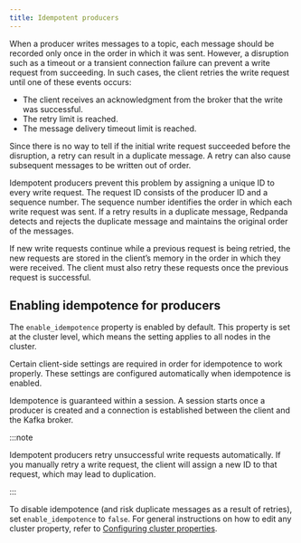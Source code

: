 ```yaml
---
title: Idempotent producers
---
```


When a producer writes messages to a topic, each message should be recorded only once in the order in which it was sent. However, a disruption such as a timeout or a transient connection failure can prevent a write request from succeeding. In such cases, the client retries the write request until one of these events occurs:

* The client receives an acknowledgment from the broker that the write was successful.
* The retry limit is reached.
* The message delivery timeout limit is reached.

Since there is no way to tell if the initial write request succeeded before the disruption, a retry can result in a duplicate message. A retry can also cause subsequent messages to be written out of order.

Idempotent producers prevent this problem by assigning a unique ID to every write request. The request ID consists of the producer ID and a sequence number. The sequence number identifies the order in which each write request was sent. If a retry results in a duplicate message, Redpanda detects and rejects the duplicate message and maintains the original order of the messages.

If new write requests continue while a previous request is being retried, the new requests are stored in the client’s memory in the order in which they were received. The client must also retry these requests once the previous request is successful.

## Enabling idempotence for producers

The `enable_idempotence` property is enabled by default. This property is set at the cluster level, which means the setting applies to all nodes in the cluster.

Certain client-side settings are required in order for idempotence to work properly. These settings are configured automatically when idempotence is enabled.

Idempotence is guaranteed within a session. A session starts once a producer is created and a connection is established between the client and the Kafka broker.

:::note

Idempotent producers retry unsuccessful write requests automatically. If you manually retry a write request, the client will assign a new ID to that request, which may lead to duplication.

:::

To disable idempotence (and risk duplicate messages as a result of retries), set `enable_idempotence` to `false`. For general instructions on how to edit any cluster property, refer to [Configuring cluster properties](/docs/core/cluster-administration/cluster-property-configuration).